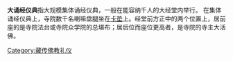{{Unreferenced |time=2017-01-26T12:27:05+00:00 }}
'''大诵经仪典'''指大规模集体诵经仪典，一般在能容纳千人的大经堂内举行。
在集体诵经仪典上，寺院数千名喇嘛盘腿坐在[[卡垫|卡垫]]上。经堂前方正中的两个位置上，居前座的是寺院法台或寺院众学院的总堪布；居后位而座位更高者，是寺院的寺主大活佛。
[[Category:藏传佛教礼仪|Category:藏传佛教礼仪]]